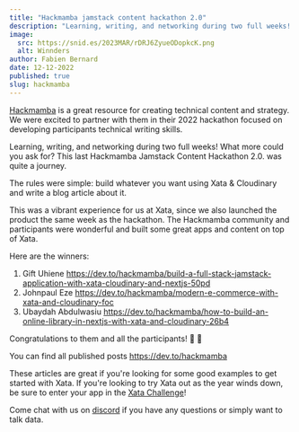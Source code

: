 ```yaml
---
title: "Hackmamba jamstack content hackathon 2.0"
description: "Learning, writing, and networking during two full weeks! This last Hackmamba Jamstack Content Hackathon 2.0. was quite a journey!"
image:
  src: https://snid.es/2023MAR/rDRJ6ZyueODopkcK.png
  alt: Winnders
author: Fabien Bernard
date: 12-12-2022
published: true
slug: hackmamba
---
```


[Hackmamba](https://hackmamba.io/) is a great resource for creating technical content and strategy. We were excited to partner with them in their 2022 hackathon focused on developing participants technical writing skills.

Learning, writing, and networking during two full weeks! What more could you ask for? This last Hackmamba Jamstack Content Hackathon 2.0. was quite a journey.

The rules were simple: build whatever you want using Xata & Cloudinary and write a blog article about it.

This was a vibrant experience for us at Xata, since we also launched the product the same week as the hackathon. The Hackmamba community and participants were wonderful and built some great apps and content on top of Xata.

Here are the winners:

1. Gift Uhiene https://dev.to/hackmamba/build-a-full-stack-jamstack-application-with-xata-cloudinary-and-nextjs-50pd
2. Johnpaul Eze https://dev.to/hackmamba/modern-e-commerce-with-xata-and-cloudinary-foc
3. Ubaydah Abdulwasiu https://dev.to/hackmamba/how-to-build-an-online-library-in-nextjs-with-xata-and-cloudinary-26b4

Congratulations to them and all the participants! 🎉 🎉

You can find all published posts https://dev.to/hackmamba

These articles are great if you're looking for some good examples to get started with Xata. If you're looking to try Xata out as the year winds down, be sure to enter your app in the [Xata Challenge](https://xata.io/challenge)!

Come chat with us on [discord](https://xata.io/discord) if you have any questions or simply want to talk data.
